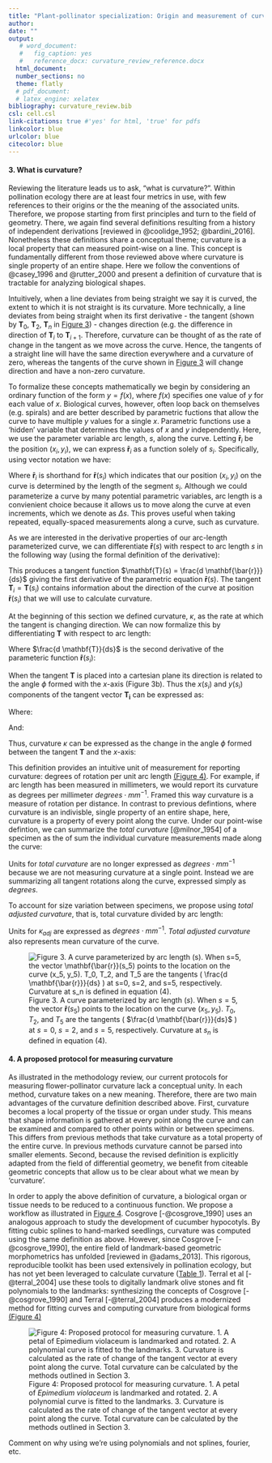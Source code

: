 ```yaml
---
title: "Plant-pollinator specialization: Origin and measurement of curvature"
author:
date: ""
output:
   # word_document:
   #   fig_caption: yes
   #   reference_docx: curvature_review_reference.docx
  html_document:
  number_sections: no
  theme: flatly
  # pdf_document:
  # latex_engine: xelatex
bibliography: curvature_review.bib
csl: cell.csl
link-citations: true #'yes' for html, 'true' for pdfs
linkcolor: blue
urlcolor: blue
citecolor: blue
---
```


#### 3. What is curvature?

Reviewing the literature leads us to ask, “what is curvature?”. Within pollination ecology there are at least four metrics in use, with few references to their origins or the the meaning of the associated units. Therefore, we propose starting from first principles and turn to the field of geometry. There, we again find several definitions resulting from a history of independent derivations [reviewed in @coolidge_1952; @bardini_2016]. Nonetheless these definitions share a conceptual theme; curvature is a local property that can measured point-wise on a line. This concept is fundamentally different from those reviewed above where curvature is single property of an entire shape. Here we follow the conventions of @casey_1996 and @rutter_2000 and present a definition of curvature that is tractable for analyzing biological shapes. 

Intuitively, when a line deviates from being straight we say it is curved, the extent to which it is not straight is its curvature. More technically, a line deviates from being straight when its first derivative - the tangent (shown by $\mathbf{T}_0$, $\mathbf{T}_2$, $\mathbf{T}_n$ in [Figure 3](Figure_3.jpg)) - changes direction (e.g. the difference in direction of $\mathbf{T}_i$ to $\mathbf{T}_{i+1}$. Therefore, curvature can be thought of as the rate of change in the tangent as we move across the curve. Hence, the tangents of a straight line will have the same direction everywhere and a curvature of zero, whereas the tangents of the curve shown in [Figure 3](Figure_3.jpg) will change direction and have a non-zero curvature. 

To formalize these concepts mathematically we begin by considering an ordinary function of the form $y=f(x)$, where $f(x)$ specifies one value of $y$ for each value of $x$. Biological curves, however, often loop back on themselves (e.g. spirals) and are better described by parametric fuctions that allow the curve to have multiple $y$ values for a single $x$. Parametric functions use a 'hidden' variable that determines the values of $x$ and $y$ independently. Here, we use the parameter variable arc length, $s$, along the curve. Letting $\mathbf{\bar{r}}_i$ be the position $(x_i, y_i)$, we can express $\mathbf{\bar{r}}_i$ as a function solely of $s_i$. Specifically, using vector notation we have:

\begin{equation}
\tag{1}

\mathbf{\bar{r}}(s_i) =
\mathbf{\bar{r}}_i \equiv \left[\begin{array}
{rrr}
x(s_i) \\
y(s_i) \\
\end{array}\right]

\end{equation}


Where $\mathbf{\bar{r}}_i$ is shorthand for $\mathbf{\bar{r}}(s_i)$ which indicates that our position $(x_i, y_i)$ on the curve is determined by the length of the segment $s_i$. Although we could parameterize a curve by many potential parametric variables, arc length is a convienient choice because it allows us to move along the curve at even increments, which we denote as $\Delta s$. This proves useful when taking repeated, equally-spaced measurements along a curve, such as curvature. 


As we are interested in the derivative properties of our arc-length parameterized curve, we can differentiate $\mathbf{\bar{r}}(s)$ with respect to arc length $s$ in the following way (using the formal definition of the derivative):

\begin{equation}
\tag{2}

\lim\limits_{\Delta s \to 0} \frac{\Delta \mathbf{\bar{r}}(s)}{\Delta s} = \frac{d \mathbf{\bar{r}}(s)}{ds} = \mathbf{T}(s)  

\end{equation}

This produces a tangent function $\mathbf{T}(s) = \frac{d \mathbf{\bar{r}}}{ds}$ giving the first derivative of the parametric equation $\mathbf{\bar{r}}(s)$. The tangent $\mathbf{T}_i = \mathbf{T}(s_i)$ contains information about the direction of the curve at position $\mathbf{\bar{r}}(s_i)$ that we will use to calculate curvature. 



At the beginning of this section we defined curvature, $\kappa$, as the rate at which the tangent is changing direction. We can now formalize this by differentiating $\mathbf{T}$ with respect to arc length: 

\begin{equation}
\tag{3}

\kappa = \frac{d \mathbf{T}}{ds}

\end{equation}

Where $\frac{d \mathbf{T}}{ds}$ is the second derivative of the parameteric function $\mathbf{\bar{r}}(s_i)$: 

\begin{equation}
\tag{4}

\kappa_i = \lim\limits_{\Delta s \to 0} \frac{\mathbf{T}_i - \mathbf{T}_{i- \Delta s}}{\Delta s} = \frac{d \mathbf{T}_i}{ds}

\end{equation}

When the tangent $\mathbf{T}$ is placed into a cartesian plane its direction is related to the angle $\phi$ formed with the $x$-axis (Figure 3b). Thus the $x(s_i)$ and $y(s_i)$ components of the tangent vector $\mathbf{T_i}$ can be expressed as: 

\begin{equation}
\tag{5}

\mathbf{T_i} = 

\left[\begin{array}
{rrr}
x(s_i) \\
y(s_i) \\
\end{array}\right] =

\left[\begin{array}
{rrr}
cos(\phi_i) \\
sin(\phi_i) \\
\end{array}\right]

\end{equation}

Where:

\begin{equation}
\tag{6}

\tan(\phi_i) = \frac{y(s_i)}{x(s_i)}

\end{equation}

And:

\begin{equation}
\tag{7}

\phi_i = \arctan{\frac{y(s_i)}{x(s_i)}}

\end{equation}

Thus, curvature $\kappa$ can be expressed as the change in the angle $\phi$ formed between the tangent $\mathbf{T}$ and the $x$-axis:

\begin{equation}
\tag{8}

\kappa = \frac{d \mathbf{T}}{ds} = \frac{d\phi}{ds}

\end{equation}


This definition provides an intuitive unit of measurement for reporting curvature: degrees of rotation per unit arc length [(Figure 4)](Figure_4.jpg). For example, if arc length has been measured in millimeters, we would report its curvature as degrees per millimeter $degrees \cdot mm^{-1}$. Framed this way curvature is a measure of rotation per distance. In contrast to previous defintions, where curvature is an indivisble, single property of an entire shape, here, curvature is a property of every point along the curve. Under our point-wise defintion, we can summarize the _total curvature_ [@milnor_1954] of a specimen as the of sum the individual curvature measurements made along the curve:

\begin{equation}
\tag{6}

\kappa_{total} = \int_{0}^{s_{max}} \kappa \; ds 

\end{equation}

Units for _total curvature_ are no longer expressed as $degrees \cdot mm^{-1}$ because we are not measuring curvature at a single point. Instead we are summarizing all tangent rotations along the curve, expressed simply as $degrees$.

To account for size variation between specimens, we propose using _total adjusted curvature_, that is, total curvature divided by arc length:

\begin{equation}
\tag{7}

\kappa_{adj} = \frac{\kappa_{total}}{s_{max}} 

\end{equation}

Units for $\kappa_{adj}$ are expressed as $degrees \cdot mm^{-1}$.  _Total adjusted curvature_ also represents mean curvature of the curve.  


![Figure 3. A curve parameterized by arc length ($s$). When $s=5$, the vector $\mathbf{\bar{r}}(s_5)$ points to the location on the curve $(x_5, y_5)$. $T_0$, $T_2$, and $T_5$ are the tangents ( $\frac{d \mathbf{\bar{r}}}{ds}$ ) at $s=0$, $s=2$, and $s=5$, respectively. Curvature at $s_n$ is defined in equation (4).](Figures/Figure_3.jpg)



 
#### 4. A proposed protocol for measuring curvature

As illustrated in the methodology review, our current protocols for measuring flower-pollinator curvature lack a conceptual unity. In each method, curvature takes on a new meaning. Therefore, there are two main advantages of the curvature definition described above. First, curvature becomes a local property of the tissue or organ under study. This means that shape information is gathered at every point along the curve and can be examined and compared to other points within or between specimens. This differs from previous methods that take curvature as a total property of the entire curve. In previous methods curvature cannot be parsed into smaller elements. Second, because the revised definition is explicitly adapted from the field of differential geometry, we benefit from citeable geometric concepts that allow us to be clear about what we mean by 'curvature'. 


In order to apply the above definition of curvature, a biological organ or tissue needs to be reduced to a continuous function.  We propose a workflow as illustrated in [Figure 4](Figures/Figure_4.jpg). Cosgrove [-@cosgrove_1990] uses an analogous approach to study the development of cucumber hypocotyls. By fitting cubic splines to hand-marked seedlings, curvature was computed using the same definition as above.  However, since Cosgrove [-@cosgrove_1990], the entire field of landmark-based geometric morphometrics has unfolded [reviewed in @adams_2013]. This rigorous, reproducible toolkit has been used extensively in pollination ecology, but has not yet been leveraged to calculate curvature ([Table 1](Tables/Table_1.csv)).  Terral et al [-@terral_2004] use these tools to digitally landmark olive stones and fit polynomials to the landmarks: synthesizing the concepts of Cosgrove [-@cosgrove_1990] and Terral [-@terral_2004] produces a modernized method for fitting curves and computing curvature from biological forms [(Figure 4)](Figures/Figure_4.jpg)

![Figure 4: Proposed protocol for measuring curvature. 1. A petal of _Epimedium violaceum_ is landmarked and rotated. 2. A polynomial curve is fitted to the landmarks. 3. Curvature is calculated as the rate of change of the tangent vector at every point along the curve. Total curvature can be calculated by the methods outlined in Section 3.](Figures/Figure_4.jpg)

Comment on why using we're using polynomials and not splines, fourier, etc.